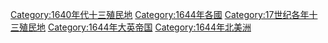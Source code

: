 [[Category:1640年代十三殖民地|Category:1640年代十三殖民地]]
[[Category:1644年各國|Category:1644年各國]]
[[Category:17世纪各年十三殖民地|Category:17世纪各年十三殖民地]]
[[Category:1644年大英帝国|Category:1644年大英帝国]]
[[Category:1644年北美洲|Category:1644年北美洲]]